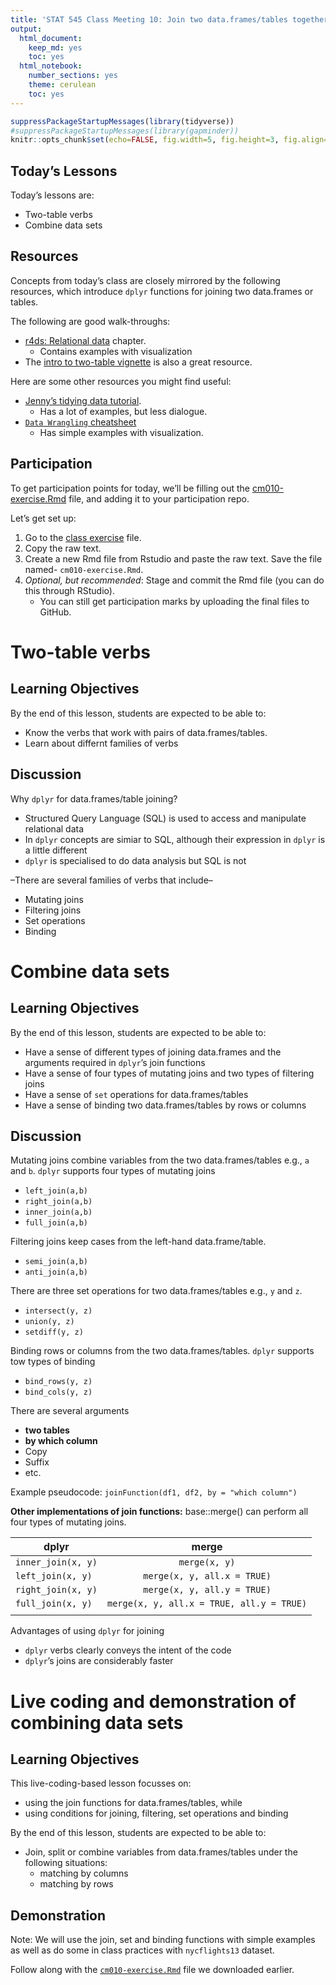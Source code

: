 ```yaml
---
title: 'STAT 545 Class Meeting 10: Join two data.frames/tables together using `dplyr`'
output:
  html_document:
    keep_md: yes
    toc: yes
  html_notebook:
    number_sections: yes
    theme: cerulean
    toc: yes
---
```


```r
suppressPackageStartupMessages(library(tidyverse))
#suppressPackageStartupMessages(library(gapminder))
knitr::opts_chunk$set(echo=FALSE, fig.width=5, fig.height=3, fig.align='center')
```

## Today's Lessons

Today's lessons are:

- Two-table verbs
- Combine data sets

## Resources

Concepts from today's class are closely mirrored by the following resources, which introduce `dplyr` functions for joining two data.frames or tables.

The following are good walk-throughs:

- [r4ds: Relational data](http://r4ds.had.co.nz/relational-data.html) chapter.
    - Contains examples  with visualization
- The [intro to two-table vignette](https://cran.r-project.org/web/packages/dplyr/vignettes/two-table.html) is also a great resource.

Here are some other resources you might find useful:

- [Jenny's tidying data tutorial](https://github.com/jennybc/lotr-tidy).
    - Has a lot of examples, but less dialogue.
- [`Data Wrangling` cheatsheet](https://www.rstudio.com/wp-content/uploads/2015/02/data-wrangling-cheatsheet.pdf)
    - Has simple examples with visualization.
    
## Participation

To get participation points for today, we'll be filling out the [cm010-exercise.Rmd](https://github.com/Rashedul/stat545_guest_lecture/blob/master/docs/cm010-exercise.Rmd) file, and adding it to your participation repo. 

Let's get set up:

1. Go to the [class exercise](https://github.com/Rashedul/stat545_guest_lecture/blob/master/docs/cm010-exercise.Rmd) file.
2.  Copy the raw text.
3. Create a new Rmd file from Rstudio and paste the raw text. Save the file named- `cm010-exercise.Rmd`.
4. _Optional, but recommended_: Stage and commit the Rmd file (you can do this through RStudio).
    - You can still get participation marks by uploading the final files to GitHub.

# Two-table verbs

## Learning Objectives

By the end of this lesson, students are expected to be able to:

- Know the verbs that work with pairs of data.frames/tables.
- Learn about differnt families of verbs

## Discussion

Why `dplyr` for data.frames/table joining?

- Structured Query Language (SQL) is used to access and manipulate  relational data
- In `dplyr` concepts are simiar to SQL, although their expression in `dplyr` is a little different
- `dplyr` is specialised to do data analysis but SQL is not

--There are several families of verbs that include--

- Mutating joins
- Filtering joins
- Set operations
- Binding

# Combine data sets 

## Learning Objectives

By the end of this lesson, students are expected to be able to:

- Have a sense of different types of joining  data.frames and the arguments required in `dplyr`'s join functions
- Have a sense of four types of mutating joins and two types of filtering joins
- Have a sense of `set` operations for data.frames/tables
- Have a sense of binding two data.frames/tables by rows or columns

## Discussion

Mutating joins combine variables from the two data.frames/tables e.g., `a` and `b`. `dplyr` supports four types of mutating joins

- `left_join(a,b)`
- `right_join(a,b)`
- `inner_join(a,b)`
- `full_join(a,b)`

Filtering joins keep cases from the left-hand data.frame/table. 

- `semi_join(a,b)`
- `anti_join(a,b)`

There are three set operations for two data.frames/tables e.g., `y` and `z`.

- `intersect(y, z)`
- `union(y, z)`
- `setdiff(y, z)`

Binding rows or columns from the two data.frames/tables. `dplyr` supports tow types of binding

- `bind_rows(y, z)`
- `bind_cols(y, z)`

There are several arguments 

- __two tables__
- __by which column__
- Copy
- Suffix
- etc.

Example pseudocode: `joinFunction(df1, df2, by = "which column")`

__Other implementations of join functions:__ base::merge() can perform all four types of mutating joins.


| dplyr   |      merge      |  
|----------|:-------------:|
| `inner_join(x, y)` |  `merge(x, y)` | 
| `left_join(x, y)` |    `merge(x, y, all.x = TRUE)`   | 
| `right_join(x, y)` | `merge(x, y, all.y = TRUE)` |
| `full_join(x, y)` | `merge(x, y, all.x = TRUE, all.y = TRUE)` |
| | |

Advantages of using `dplyr` for joining

- `dplyr` verbs clearly conveys the intent of the code
- `dplyr`’s joins are considerably faster

# Live coding and demonstration of combining data sets

## Learning Objectives

This live-coding-based lesson focusses on: 

- using the join functions for data.frames/tables, while
- using conditions for joining, filtering, set operations and binding

By the end of this lesson, students are expected to be able to:

- Join, split or combine variables from data.frames/tables under the following situations:
    - matching by columns
    - matching by rows

## Demonstration

Note: We will use the join, set and binding functions with simple examples as well as do some in class practices with `nycflights13` dataset.

Follow along with the [`cm010-exercise.Rmd`](https://github.com/Rashedul/stat545_guest_lecture/blob/master/docs/cm010-exercise.Rmd) file we downloaded earlier.


